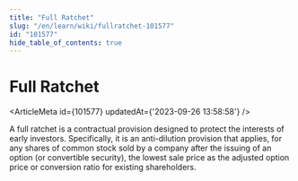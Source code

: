 ```yaml
---
title: "Full Ratchet"
slug: "/en/learn/wiki/fullratchet-101577"
id: "101577"
hide_table_of_contents: true
---
```



# Full Ratchet

<ArticleMeta id={101577} updatedAt={'2023-09-26 13:58:58'} />
<div className='border-solid border-b border-t-0 my-4 border-[var(--ifm-color-gray-300)]' />

A full ratchet is a contractual provision designed to protect the interests of early investors. Specifically, it is an anti-dilution provision that applies, for any shares of common stock sold by a company after the issuing of an option (or convertible security), the lowest sale price as the adjusted option price or conversion ratio for existing shareholders.
